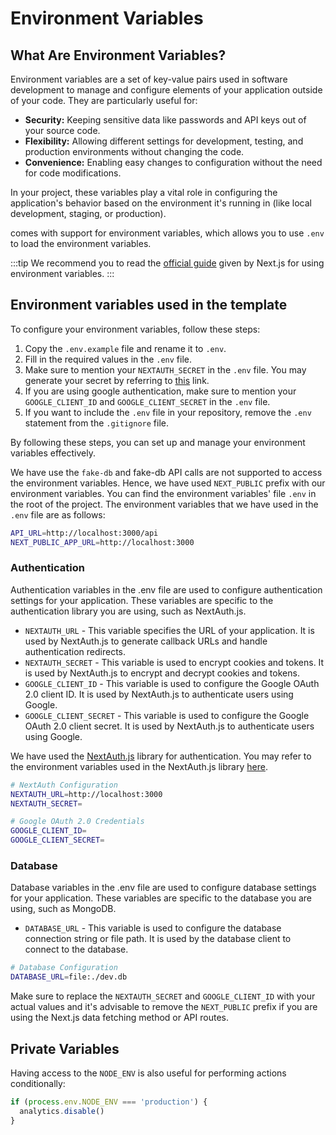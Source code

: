 # Environment Variables


## What Are Environment Variables?

Environment variables are a set of key-value pairs used in software development to manage and configure elements of your application outside of your code. They are particularly useful for:

- **Security:** Keeping sensitive data like passwords and API keys out of your source code.
- **Flexibility:** Allowing different settings for development, testing, and production environments without changing the code.
- **Convenience:** Enabling easy changes to configuration without the need for code modifications.

In your project, these variables play a vital role in configuring the application's behavior based on the environment it's running in (like local development, staging, or production).

<TemplateName /> comes with support for environment variables, which allows you to use `.env` to load the environment variables.

:::tip
We recommend you to read the [official guide](https://nextjs.org/docs/app/building-your-application/configuring/environment-variables) given by Next.js for using environment variables.
:::

## Environment variables used in the template

To configure your environment variables, follow these steps:

1. Copy the `.env.example` file and rename it to `.env`.
2. Fill in the required values in the `.env` file.
3. Make sure to mention your `NEXTAUTH_SECRET` in the `.env` file. You may generate your secret by referring to [this](https://next-auth.js.org/configuration/options#secret) link.
4. If you are using google authentication, make sure to mention your `GOOGLE_CLIENT_ID` and `GOOGLE_CLIENT_SECRET` in the `.env` file.
5. If you want to include the `.env` file in your repository, remove the `.env` statement from the `.gitignore` file.

By following these steps, you can set up and manage your environment variables effectively.

We have use the `fake-db` and fake-db API calls are not supported to access the environment variables. Hence, we have used `NEXT_PUBLIC` prefix with our environment variables. You can find the environment variables' file `.env` in the root of the project. The environment variables that we have used in the `.env` file are as follows:

```bash
API_URL=http://localhost:3000/api
NEXT_PUBLIC_APP_URL=http://localhost:3000
```

### Authentication

Authentication variables in the .env file are used to configure authentication settings for your application. These variables are specific to the authentication library you are using, such as NextAuth.js.

- `NEXTAUTH_URL` - This variable specifies the URL of your application. It is used by NextAuth.js to generate callback URLs and handle authentication redirects.
- `NEXTAUTH_SECRET` - This variable is used to encrypt cookies and tokens. It is used by NextAuth.js to encrypt and decrypt cookies and tokens.
- `GOOGLE_CLIENT_ID` - This variable is used to configure the Google OAuth 2.0 client ID. It is used by NextAuth.js to authenticate users using Google.
- `GOOGLE_CLIENT_SECRET` - This variable is used to configure the Google OAuth 2.0 client secret. It is used by NextAuth.js to authenticate users using Google.

We have used the [NextAuth.js](https://next-auth.js.org/) library for authentication. You may refer to the environment variables used in the NextAuth.js library [here](https://next-auth.js.org/configuration/options#environment-variables).

```bash
# NextAuth Configuration
NEXTAUTH_URL=http://localhost:3000
NEXTAUTH_SECRET=

# Google OAuth 2.0 Credentials
GOOGLE_CLIENT_ID=
GOOGLE_CLIENT_SECRET=
```

### Database

Database variables in the .env file are used to configure database settings for your application. These variables are specific to the database you are using, such as MongoDB.

- `DATABASE_URL` - This variable is used to configure the database connection string or file path. It is used by the database client to connect to the database.

```bash
# Database Configuration
DATABASE_URL=file:./dev.db
```

Make sure to replace the `NEXTAUTH_SECRET` and `GOOGLE_CLIENT_ID` with your actual values and it's advisable to remove the `NEXT_PUBLIC` prefix if you are using the Next.js data fetching method or API routes.

## Private Variables

Having access to the `NODE_ENV` is also useful for performing actions conditionally:

```js
if (process.env.NODE_ENV === 'production') {
  analytics.disable()
}
```
